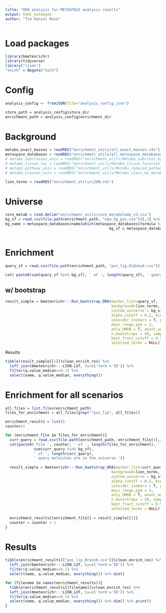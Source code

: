 ```yaml
---
title: "ORA analysis for METASPACE analysis results"
output: html_notebook
author: "Tim Daniel Rose"
---
```


# Load packages
```r
library(bmetenrichr)
library(tidyverse)
library("rjson")
"%nin%" = Negate("%in%")
```

# Config
```r
analysis_config <- fromJSON(file="analysis_config.json")

store_path = analysis_config$store_dir
enrichment_path = analysis_config$enrichment_dir
```

# Background
```r
metabo_exact_masses = readRDS("enrichment_utils/all_exact_masses.rds")
metaspace_databases = readRDS("enrichment_utils/all_metaspace_databases.rds")
# metabo_subclasses_univ = readRDS("enrichment_utils/Metabo_subclass_by_metabo_name.rds")
# metabo_tissue_loc = readRDS("enrichment_utils/Metabo_tissue_location_by_metabo_name.rds")
# metabo_pathway_univ = readRDS("enrichment_utils/Metabo_reduced_pathways_by_metabo_name.rds")
# metabo_classes_univ = readRDS("enrichment_utils/Metabo_class_by_metabo_name.rds")

lion_terms = readRDS("enrichment_utils/LION.rds")

```

# Universe
```r
core_metab = read.delim("enrichment_utils/core_metabolome_v3.csv")
bg_sf = read.csv(file.path(enrichment_path, "new_bg_pos.csv"))[,2] %>% unlist() %>% unique()
bg_name = metaspace_databases$name[which(metaspace_databases$formula %in% 
                                               bg_sf & metaspace_databases$db == "HMDB")] %>% unique()



```

# Enrichment
```r
query_sf = read.csv(file.path(enrichment_path, "pos_lip_Kidney0.csv"))[,2] %>% unlist() %>% unique()

cat( paste0(sum(query_sf %in% bg_sf), ' of ', length(query_sf), ' query molecules are in the universe.'))
```

## w/ bootstrap
```r
result_simple = bmetenrichr:::Run_bootstrap_ORA(marker_list=query_sf, 
                                                background=lion_terms, 
                                                custom_universe = bg_sf,
                                                alpha_cutoff = 0.2, min_intersection = 2,
                                                consider_isobars = T, polarization_mode = NA, 
                                                mass_range_ppm = 3,
                                                only_HMDB = T, annot_weights = NULL,
                                                n_bootstraps = 50, sample_core_metab_only = F,
                                                boot_fract_cutoff = 0.5, q.val_cutoff = 0.2,
                                                selected_terms = NULL)
```
Results
```r
tibble(result_simple[[1]]$clean_enrich_res) %>%
  left_join(bmetenrichr:::LION_LUT, by=c('term'='ID')) %>%
  filter(q.value_median<=0.1) %>%
  select(name, q.value_median, everything())
```

# Enrichment for all scenarios
```r
all_files = list.files(enrichment_path)
files_for_enrichment = all_files[grep("^pos_lip", all_files)]

enrichment_results = list()
counter=1

for (enrichment_file in files_for_enrichment){
  curr_query = read.csv(file.path(enrichment_path, enrichment_file))[,2] %>% unlist() %>% unique()
  cat(paste0('File ', counter, ' of ', length(files_for_enrichment), ' | ',
             sum(curr_query %in% bg_sf), 
             ' of ', length(curr_query), 
             ' query molecules are in the universe.'))
  
  result_simple = bmetenrichr:::Run_bootstrap_ORA(marker_list=curr_query, 
                                                background=lion_terms, 
                                                custom_universe = bg_sf,
                                                alpha_cutoff = 0.2, min_intersection = 2,
                                                consider_isobars = T, polarization_mode = NA, 
                                                mass_range_ppm = 3,
                                                only_HMDB = T, annot_weights = NULL,
                                                n_bootstraps = 50, sample_core_metab_only = F,
                                                boot_fract_cutoff = 0.5, q.val_cutoff = 0.2,
                                                selected_terms = NULL)
  
  enrichment_results[[enrichment_file]] = result_simple[[1]]
  counter = counter + 1
}
```


# Results
```r
tibble(enrichment_results[["pos_lip_Brain0.csv"]]$clean_enrich_res) %>%
  left_join(bmetenrichr:::LION_LUT, by=c('term'='ID')) %>%
  filter(q.value_median<=0.1) %>%
  select(name, q.value_median, everything()) %>% dim()
```


```r
for (filename in names(enrichment_results)){
  tibble(enrichment_results[[filename]]$clean_enrich_res) %>%
  left_join(bmetenrichr:::LION_LUT, by=c('term'='ID')) %>%
  filter(q.value_median<=0.1) %>%
  select(name, q.value_median, everything()) %>% dim() %>% print()
}
```

